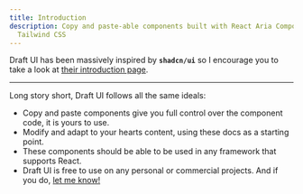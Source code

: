 ```yaml
---
title: Introduction
description: Copy and paste-able components built with React Aria Components and
  Tailwind CSS
---
```


Draft UI has been massively inspired by **`shadcn/ui`** so I encourage you to take a look at [their introduction page](https://ui.shadcn.com/docs).

---

Long story short, Draft UI follows all the same ideals:

- Copy and paste components give you full control over the component
  code, it is yours to use.
- Modify and adapt to your hearts content, using these docs as a
  starting point.
- These components should be able to be used in any framework that
  supports React.
- Draft UI is free to use on any personal or commercial projects.
  And if you do, [let me know!](https://twitter.com/draft__ui)
